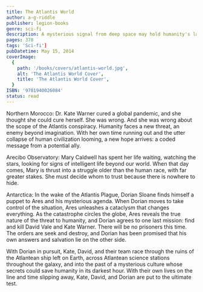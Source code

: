 ```yaml
---
title: The Atlantis World
author: a-g-riddle
publisher: legion-books
genre: sci-fi
description: A mysterious signal from deep space may hold humanity's last chance of survival.
pages: 378
tags: 'Sci-fi']
pubDatetime: May 15, 2014
coverImage:
  {
    path: '/books/covers/atlantis-world.jpg',
    alt: 'The Atlantis World Cover',
    title: 'The Atlantis World Cover',
  }
ISBN: '9781940026084'
status: read
---
```


Northern Morocco: Dr. Kate Warner cured a global pandemic, and she thought she could cure herself. She was wrong. And she was wrong about the scope of the Atlantis conspiracy. Humanity faces a new threat, an enemy beyond imagination. With her own time running out and the utter collapse of human civilization looming, a new hope arrives: a coded message from a potential ally.

Arecibo Observatory: Mary Caldwell has spent her life waiting, watching the stars, looking for signs of intelligent life beyond our world. When that day comes, Mary is thrust into a struggle older than the human race, with far greater stakes. She must decide whom to trust because there is nowhere to hide.

Antarctica: In the wake of the Atlantis Plague, Dorian Sloane finds himself a puppet to Ares and his mysterious agenda. When Dorian moves to take control of the situation, Ares unleashes a cataclysm that changes everything. As the catastrophe circles the globe, Ares reveals the true nature of the threat to humanity, and Dorian agrees to one last mission: find and kill David Vale and Kate Warner. There will be no prisoners this time. The orders are seek and destroy, and Dorian has been promised that his own answers and salvation lie on the other side.

With Dorian in pursuit, Kate, David, and their team race through the ruins of the Atlantean ship left on Earth, across Atlantean science stations throughout the galaxy, and into the past of a mysterious culture whose secrets could save humanity in its darkest hour. With their own lives on the line and time slipping away, Kate, David, and Dorian are put to the ultimate test.
